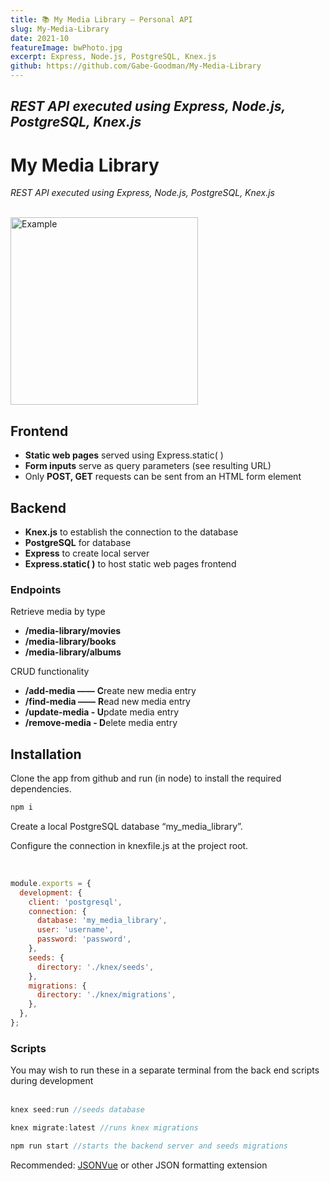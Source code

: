 ```yaml
---
title: 📚 My Media Library – Personal API
slug: My-Media-Library
date: 2021-10
featureImage: bwPhoto.jpg
excerpt: Express, Node.js, PostgreSQL, Knex.js
github: https://github.com/Gabe-Goodman/My-Media-Library
---
```


## _REST API executed using Express, Node.js, PostgreSQL, Knex.js_

# My Media Library

_REST API executed using Express, Node.js, PostgreSQL, Knex.js_

<br />
<img alt="Example" src="example.png" width="300" />

## Frontend

- **Static web pages** served using Express.static( )
- **Form inputs** serve as query parameters (see resulting URL)
- Only **POST, GET** requests can be sent from an HTML form element

## Backend

- **Knex.js** to establish the connection to the database
- **PostgreSQL** for database
- **Express** to create local server
- **Express.static( )** to host static web pages frontend

### Endpoints

Retrieve media by type

- **/media-library/movies**
- **/media-library/books**
- **/media-library/albums**

CRUD functionality

- **/add-media ——** **C**reate new media entry
- **/find-media ——** **R**ead new media entry
- **/update-media - U**pdate media entry
- **/remove-media - D**elete media entry

## Installation

Clone the app from github and run (in node) to install the required dependencies.

```js
npm i
```

Create a local PostgreSQL database “my_media_library”.

Configure the connection in knexfile.js at the project root.

<br />

```js
module.exports = {
  development: {
    client: 'postgresql',
    connection: {
      database: 'my_media_library',
      user: 'username',
      password: 'password',
    },
    seeds: {
      directory: './knex/seeds',
    },
    migrations: {
      directory: './knex/migrations',
    },
  },
};
```

### **Scripts**

You may wish to run these in a separate terminal from the back end scripts during development <br/><br/>

```js
knex seed:run //seeds database

knex migrate:latest //runs knex migrations

npm run start //starts the backend server and seeds migrations

```

Recommended: [JSONVue](https://chrome.google.com/webstore/detail/jsonvue/chklaanhfefbnpoihckbnefhakgolnmc) or other JSON formatting extension
